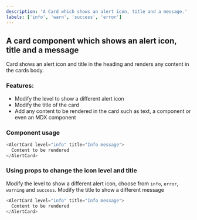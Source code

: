 ```yaml
---
description: 'A Card which shows an alert icon, title and a message.'
labels: ['info', 'warn', 'success', 'error']
---
```



## A card component which shows an alert icon, title and a message

Card shows an alert icon and title in the heading and renders any content in the cards body.

### Features:

- Modify the level to show a different alert icon
- Modify the title of the card
- Add any content to be rendered in the card such as text, a component or even an MDX component

### Component usage

```js
<AlertCard level="info" title="Info message">
  Content to be rendered
</AlertCard>
```

### Using props to change the icon level and title

Modify the level to show a different alert icon, choose from `info`, `error`, `warning` and `success`. Modify the title to show a different message

```js live
<AlertCard level="info" title="Info message">
  Content to be rendered
</AlertCard>
```
